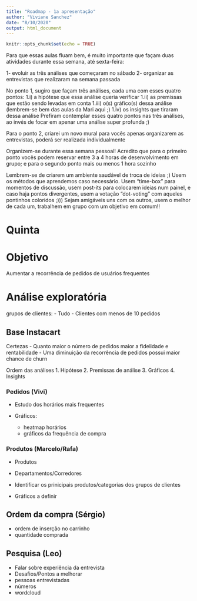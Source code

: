 ```yaml
---
title: "Roadmap - 1a apresentação"
author: "Viviane Sanchez"
date: "8/10/2020"
output: html_document
---
```


```r
knitr::opts_chunk$set(echo = TRUE)
```


Para que essas aulas fluam bem, é muito importante que façam duas atividades durante essa semana, até sexta-feira:

1- evoluir as três análises que começaram no sábado
2- organizar as entrevistas que realizaram na semana passada

No ponto 1, sugiro que façam três análises, cada uma com esses quatro pontos:
1.i) a hipótese que essa análise queria verificar
1.ii) as premissas que estão sendo levadas em conta
1.iii) o(s) gráfico(s) dessa análise (lembrem-se bem das aulas da Mari aqui ;)
1.iv) os insights que tiraram dessa análise
Prefiram contemplar esses quatro pontos nas três análises, ao invés de focar em apenar uma análise super profunda ;)

Para o ponto 2, criarei um novo mural para vocês apenas organizarem as entrevistas, poderá ser realizada individualmente

Organizem-se durante essa semana pessoal! Acredito que para o primeiro ponto vocês podem reservar entre 3 a 4 horas de desenvolvimento em grupo; e para o segundo ponto mais ou menos 1 hora sozinho

Lembrem-se de criarem um ambiente saudável de troca de ideias ;) Usem os métodos que aprendemos caso necessário. Usem "time-box" para momentos de discussão, usem post-its para colocarem ideias num painel, e caso haja pontos divergentes, usem a votação "dot-voting" com aqueles pontinhos coloridos ;)))
Sejam amigáveis uns com os outros, usem o melhor de cada um, trabalhem em grupo com um objetivo em comum!!


# Quinta

# Objetivo

Aumentar a recorrência de pedidos de usuários frequentes

# Análise exploratória

grupos de clientes: 
- Tudo
- Clientes com menos de 10 pedidos


## Base Instacart

Certezas
 - Quanto maior o número de pedidos maior a fidelidade e rentabilidade
 - Uma diminuição da recorrência de pedidos possui maior chance de churn

Ordem das análises
    1. Hipótese
    2. Premissas de análise
    3. Gráficos
    4. Insights

### Pedidos (Vivi)

  - Estudo dos horários mais frequentes
  
  - Gráficos:
    - heatmap horários
    - gráficos da frequência de compra
    
### Produtos (Marcelo/Rafa)

  - Produtos 
  - Departamentos/Corredores 
  
  - Identificar os prinicipais produtos/categorias dos grupos de clientes
  - Gráficos a definir
  
## Ordem da compra (Sérgio)
  - ordem de inserção no carrinho
  - quantidade comprada

## Pesquisa (Leo)

- Falar sobre experiência da entrevista
- Desafios/Pontos a melhorar
- pessoas entrevistadas 
- números
- wordcloud

